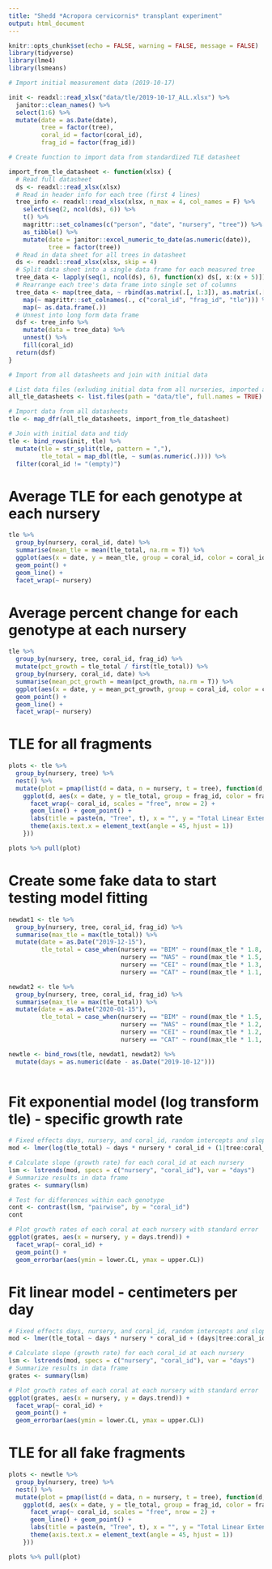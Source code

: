 ```yaml
---
title: "Shedd *Acropora cervicornis* transplant experiment"
output: html_document
---
```


```r
knitr::opts_chunk$set(echo = FALSE, warning = FALSE, message = FALSE)
library(tidyverse)
library(lme4)
library(lsmeans)
```


```r
# Import initial measurement data (2019-10-17)

init <- readxl::read_xlsx("data/tle/2019-10-17_ALL.xlsx") %>%
  janitor::clean_names() %>%
  select(1:6) %>%
  mutate(date = as.Date(date),
         tree = factor(tree),
         coral_id = factor(coral_id),
         frag_id = factor(frag_id))
```


```r
# Create function to import data from standardized TLE datasheet

import_from_tle_datasheet <- function(xlsx) {
  # Read full datasheet
  ds <- readxl::read_xlsx(xlsx)
  # Read in header info for each tree (first 4 lines)
  tree_info <- readxl::read_xlsx(xlsx, n_max = 4, col_names = F) %>%
    select(seq(2, ncol(ds), 6)) %>%
    t() %>%
    magrittr::set_colnames(c("person", "date", "nursery", "tree")) %>%
    as_tibble() %>%
    mutate(date = janitor::excel_numeric_to_date(as.numeric(date)),
           tree = factor(tree))
  # Read in data sheet for all trees in datasheet
  ds <- readxl::read_xlsx(xlsx, skip = 4)
  # Split data sheet into a single data frame for each measured tree
  tree_data <- lapply(seq(1, ncol(ds), 6), function(x) ds[, x:(x + 5)])
  # Rearrange each tree's data frame into single set of columns
  tree_data <- map(tree_data, ~ rbind(as.matrix(.[, 1:3]), as.matrix(.[, 4:6]))) %>%
    map(~ magrittr::set_colnames(., c("coral_id", "frag_id", "tle"))) %>%
    map(~ as.data.frame(.))
  # Unnest into long form data frame
  dsf <- tree_info %>%
    mutate(data = tree_data) %>%
    unnest() %>%
    fill(coral_id)
  return(dsf)
}
```


```r
# Import from all datasheets and join with initial data

# List data files (exluding initial data from all nurseries, imported above)
all_tle_datasheets <- list.files(path = "data/tle", full.names = TRUE) %>% setdiff("data/tle/2019-10-17_ALL.xlsx")

# Import data from all datasheets
tle <- map_dfr(all_tle_datasheets, import_from_tle_datasheet)

# Join with initial data and tidy
tle <- bind_rows(init, tle) %>%
  mutate(tle = str_split(tle, pattern = ","),
         tle_total = map_dbl(tle, ~ sum(as.numeric(.)))) %>%
  filter(coral_id != "(empty)")
```

# Average TLE for each genotype at each nursery
```r
tle %>%
  group_by(nursery, coral_id, date) %>%
  summarise(mean_tle = mean(tle_total, na.rm = T)) %>%
  ggplot(aes(x = date, y = mean_tle, group = coral_id, color = coral_id)) +
  geom_point() +
  geom_line() +
  facet_wrap(~ nursery)
```

# Average percent change for each genotype at each nursery
```r
tle %>%
  group_by(nursery, tree, coral_id, frag_id) %>%
  mutate(pct_growth = tle_total / first(tle_total)) %>%
  group_by(nursery, coral_id, date) %>%
  summarise(mean_pct_growth = mean(pct_growth, na.rm = T)) %>%
  ggplot(aes(x = date, y = mean_pct_growth, group = coral_id, color = coral_id)) +
  geom_point() +
  geom_line() +
  facet_wrap(~ nursery)
```

# TLE for all fragments
```r
plots <- tle %>%
  group_by(nursery, tree) %>%
  nest() %>%
  mutate(plot = pmap(list(d = data, n = nursery, t = tree), function(d, n, t) {
    ggplot(d, aes(x = date, y = tle_total, group = frag_id, color = frag_id)) +
      facet_wrap(~ coral_id, scales = "free", nrow = 2) +
      geom_line() + geom_point() +
      labs(title = paste(n, "Tree", t), x = "", y = "Total Linear Extension (cm)") +
      theme(axis.text.x = element_text(angle = 45, hjust = 1))
    }))

plots %>% pull(plot)
```

# Create some fake data to start testing model fitting
```r
newdat1 <- tle %>%
  group_by(nursery, tree, coral_id, frag_id) %>%
  summarise(max_tle = max(tle_total)) %>%
  mutate(date = as.Date("2019-12-15"),
         tle_total = case_when(nursery == "BIM" ~ round(max_tle * 1.8, 0),
                               nursery == "NAS" ~ round(max_tle * 1.5, 0),
                               nursery == "CEI" ~ round(max_tle * 1.3, 0),
                               nursery == "CAT" ~ round(max_tle * 1.1, 0)))

newdat2 <- tle %>%
  group_by(nursery, tree, coral_id, frag_id) %>%
  summarise(max_tle = max(tle_total)) %>%
  mutate(date = as.Date("2020-01-15"),
         tle_total = case_when(nursery == "BIM" ~ round(max_tle * 1.5, 0),
                               nursery == "NAS" ~ round(max_tle * 1.2, 0),
                               nursery == "CEI" ~ round(max_tle * 1.2, 0),
                               nursery == "CAT" ~ round(max_tle * 1.1, 0)))

newtle <- bind_rows(tle, newdat1, newdat2) %>%
  mutate(days = as.numeric(date - as.Date("2019-10-12")))
  
```

# Fit exponential model (log transform tle) - specific growth rate
```r
# Fixed effects days, nursery, and coral_id, random intercepts and slopes for each fragment
mod <- lmer(log(tle_total) ~ days * nursery * coral_id + (1|tree:coral_id:frag_id), data = newtle)

# Calculate slope (growth rate) for each coral_id at each nursery
lsm <- lstrends(mod, specs = c("nursery", "coral_id"), var = "days")
# Summarize results in data frame
grates <- summary(lsm)

# Test for differences within each genotype
cont <- contrast(lsm, "pairwise", by = "coral_id")
cont

# Plot growth rates of each coral at each nursery with standard error
ggplot(grates, aes(x = nursery, y = days.trend)) +
  facet_wrap(~ coral_id) +
  geom_point() +
  geom_errorbar(aes(ymin = lower.CL, ymax = upper.CL))
```

# Fit linear model - centimeters per day
```r
# Fixed effects days, nursery, and coral_id, random intercepts and slopes for each fragment
mod <- lmer(tle_total ~ days * nursery * coral_id + (days|tree:coral_id:frag_id), data = newtle)

# Calculate slope (growth rate) for each coral_id at each nursery
lsm <- lstrends(mod, specs = c("nursery", "coral_id"), var = "days")
# Summarize results in data frame
grates <- summary(lsm)

# Plot growth rates of each coral at each nursery with standard error
ggplot(grates, aes(x = nursery, y = days.trend)) +
  facet_wrap(~ coral_id) +
  geom_point() +
  geom_errorbar(aes(ymin = lower.CL, ymax = upper.CL))
```


# TLE for all fake fragments
```r
plots <- newtle %>%
  group_by(nursery, tree) %>%
  nest() %>%
  mutate(plot = pmap(list(d = data, n = nursery, t = tree), function(d, n, t) {
    ggplot(d, aes(x = date, y = tle_total, group = frag_id, color = frag_id)) +
      facet_wrap(~ coral_id, scales = "free", nrow = 2) +
      geom_line() + geom_point() +
      labs(title = paste(n, "Tree", t), x = "", y = "Total Linear Extension (cm)") +
      theme(axis.text.x = element_text(angle = 45, hjust = 1))
    }))

plots %>% pull(plot)
```
